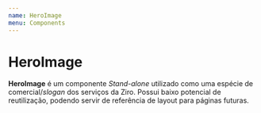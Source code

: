 ```yaml
---
name: HeroImage
menu: Components
---
```



# HeroImage
**HeroImage** é um componente *Stand-alone* utilizado como uma espécie de comercial/*slogan* dos serviços da Ziro. Possui baixo potencial de reutilização, podendo servir de referência de layout para páginas futuras.

<Playground>
    <div style={container}>
		<HeroImage />
	</div>
</Playground>